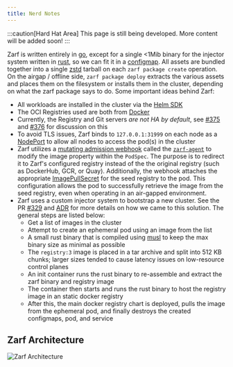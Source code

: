```yaml
---
title: Nerd Notes
---
```


:::caution[Hard Hat Area]
This page is still being developed. More content will be added soon!
:::

Zarf is written entirely in [go](https://go.dev/), except for a single \<1Mib binary for the injector system written in [rust](https://www.rust-lang.org/), so we can fit it in a [configmap](https://kubernetes.io/docs/concepts/configuration/configmap/). All assets are bundled together into a single [zstd](https://facebook.github.io/zstd/) tarball on each `zarf package create` operation. On the airgap / offline side, `zarf package deploy` extracts the various assets and places them on the filesystem or installs them in the cluster, depending on what the zarf package says to do. Some important ideas behind Zarf:

- All workloads are installed in the cluster via the [Helm SDK](https://helm.sh/docs/topics/advanced/#go-sdk)
- The OCI Registries used are both from [Docker](https://github.com/distribution/distribution)
- Currently, the Registry and Git servers _are not HA by default_, see [#375](https://github.com/zarf-dev/zarf/issues/375) and [#376](https://github.com/zarf-dev/zarf/issues/376) for discussion on this
- To avoid TLS issues, Zarf binds to `127.0.0.1:31999` on each node as a [NodePort](https://kubernetes.io/docs/concepts/services-networking/service/#type-nodeport) to allow all nodes to access the pod(s) in the cluster
- Zarf utilizes a [mutating admission webhook](https://kubernetes.io/docs/reference/access-authn-authz/admission-controllers/#mutatingadmissionwebhook) called the [`zarf-agent`](https://github.com/zarf-dev/zarf/tree/main/src/internal/agent) to modify the image property within the `PodSpec`. The purpose is to redirect it to Zarf's configured registry instead of the the original registry (such as DockerHub, GCR, or Quay). Additionally, the webhook attaches the appropriate [ImagePullSecret](https://kubernetes.io/docs/concepts/containers/images/#specifying-imagepullsecrets-on-a-pod) for the seed registry to the pod. This configuration allows the pod to successfully retrieve the image from the seed registry, even when operating in an air-gapped environment.
- Zarf uses a custom injector system to bootstrap a new cluster. See the PR [#329](https://github.com/zarf-dev/zarf/pull/329) and [ADR](https://github.com/zarf-dev/zarf/blob/main/adr/0003-image-injection-into-remote-clusters-without-native-support.md) for more details on how we came to this solution.  The general steps are listed below:
  - Get a list of images in the cluster
  - Attempt to create an ephemeral pod using an image from the list
  - A small rust binary that is compiled using [musl](https://www.musl-libc.org/) to keep the max binary size as minimal as possible
  - The `registry:3` image is placed in a tar archive and split into 512 KB chunks; larger sizes tended to cause latency issues on low-resource control planes
  - An init container runs the rust binary to re-assemble and extract the zarf binary and registry image
  - The container then starts and runs the rust binary to host the registry image in an static docker registry
  - After this, the main docker registry chart is deployed, pulls the image from the ephemeral pod, and finally destroys the created configmaps, pod, and service

## Zarf Architecture

![Zarf Architecture](/architecture.drawio.svg)
